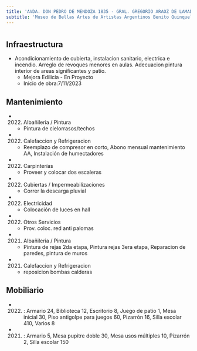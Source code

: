 ```yaml
---
title: 'AVDA. DON PEDRO DE MENDOZA 1835 - GRAL. GREGORIO ARAOZ DE LAMADRID 648'
subtitle: 'Museo de Bellas Artes de Artistas Argentinos Benito Quinquela Martin - EPC N° 09 BENITO QUINQUELA MARTIN - CENS N° 32 - CENOF CENTRO MUSEO QUINQUELA MARTIN - JII N° 01/04° BENITO QUINQUELA MARTIN'
---
```


#
## Infraestructura

* Acondicionamiento  de cubierta, instalacion sanitario, electrica e incendio. Arreglo de revoques menores en aulas.  Adecuacion pintura interior de areas significantes  y patio. 
    + Mejora Edilicia - En Proyecto 
    + Inicio de obra:7/11/2023 






## Mantenimiento

*  (2022) Albañileria / Pintura 
    + Pintura de cielorrasos/techos

*  (2022) Calefaccion y Refrigeracion 
    + Reemplazo de compresor en corto, Abono mensual mantenimiento AA, Instalación de humectadores

*  (2022) Carpinterías 
    + Proveer y colocar dos escaleras

*  (2022) Cubiertas / Impermeabilizaciones 
    + Correr la descarga pluvial

*  (2022) Electricidad 
    + Colocación de luces en hall

*  (2022) Otros Servicios 
    + Prov. coloc. red anti palomas

*  (2021) Albañileria / Pintura 
    + Pintura de rejas 2da etapa, Pintura rejas 3era etapa, Reparacion de paredes, pintura de muros

*  (2021) Calefaccion y Refrigeracion 
    + reposicion bombas calderas





## Mobiliario

*  (2022) : Armario 24, Biblioteca 12, Escritorio 8, Juego de patio 1, Mesa inicial 30, Piso antigolpe para juegos 60, Pizarrón 16, Silla escolar 410, Varios 8 

*  (2021) : Armario 5, Mesa pupitre doble 30, Mesa usos múltiples 10, Pizarrón 2, Silla escolar 150 




